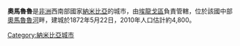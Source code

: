 {{Infobox settlement
<!--See the Table at Infobox Settlement for all fields and descriptions of usage-->
<!-- Basic info  ---------------->
|name          =奧馬魯魯
|other_name             =
|native_name            =  <!-- for cities whose native name is not in English -->
|nickname               = 
|settlement_type        = 
|motto                  = 
<!-- images and maps  ----------->
|image_skyline          = 
|imagesize              = 
|image_caption          = 
|image_flag             = 
|flag_size              =
|image_seal             = Wappen Omaruru - Namibia.jpg
|seal_size              = 120px
|image_shield           = 
|shield_size            =
|image_blank_emblem     =
|blank_emblem_type      =
|blank_emblem_size      =
|image_map              = 
|mapsize                = 
|map_caption            = 
|pushpin_map            = Namibia <!-- the name of a location map as per http://en.wikipedia.org/wiki/Template:Location_map -->
|pushpin_label_position =bottom
|pushpin_mapsize        =300
|pushpin_map_caption    =
<!-- Location ------------------>
|coordinates_region     = NA
|subdivision_type       = 國家
|subdivision_name       = {{flag|Namibia}}
|subdivision_type1      = 區
|subdivision_name1      = [[埃龍戈區|埃龍戈區]]
|subdivision_type2      = 
|subdivision_name2      = 
|subdivision_type3      = 
|subdivision_name3      = 
<!-- Politics ----------------->
|government_footnotes   =
|government_type        =
|leader_title           =
|leader_name            =
|leader_title1          =  <!-- for places with, say, both a mayor and a city manager -->
|leader_name1           =
|established_title      =  <!-- Settled -->
|established_date       = 
<!-- Area    --------------------->
|area_magnitude         = 
|unit_pref                =Imperial <!--Enter: Imperial, if Imperial (metric) is desired-->
|area_footnotes           =
|area_total_km2           = <!-- ALL fields dealing with a measurements are subject to automatic unit conversion-->
|area_land_km2            = <!--See table @ Template:Infobox Settlement for details on automatic unit conversion-->
|area_water_km2           =
|area_total_sq_mi         =
<!-- Population   ----------------------->
|population_as_of               =2010
|population_footnotes           =
|population_note                =
|population_total               =4800
|population_density_km2         =
|population_density_sq_mi       =
|population_metro               =
|population_density_metro_km2   =
|population_density_metro_sq_mi =
|population_urban               =
|population_density_urban_km2   =
|population_density_urban_sq_mi =
|population_blank1_title        =Ethnicities
|population_blank1              =
|population_density_blank1_km2 =   
|population_density_blank1_sq_mi =
<!-- General information  --------------->
|timezone               = [[南非標準時間|南非標準時間]]
|utc_offset             = +1
|timezone_DST           = 
|utc_offset_DST         = 
|latd=21 |latm=26|lats= |latNS=S
|longd=15|longm=56|longs=|longEW=E
|elevation_footnotes    =  <!--for references: use <ref> </ref> tags-->
|elevation_m            = 
|elevation_ft           =
<!-- Area/postal codes & others -------->
|postal_code_type       =  <!-- enter ZIP code, Postcode, Post code, Postal code... -->
|postal_code            =
|area_code              =
|blank_name             =
|blank_info             =
|blank1_name            =
|blank1_info            =
|website                = 
|footnotes              = 
}} 

'''奧馬魯魯'''是[[非洲|非洲]]西南部國家[[納米比亞|納米比亞]]的城市，由[[埃龍戈區|埃龍戈區]]負責管轄，位於該國中部[[奧馬魯魯河|奧馬魯魯河]]畔，建城於1872年5月22日，2010年人口估計約4,800。

{{coord|21|26|S|15|56|E|region:NA_type:city|display=title}}

{{Authority control}}
[[Category:納米比亞城市|Category:納米比亞城市]]

{{Namibia-stub}}